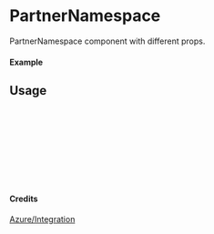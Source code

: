 
<Meta of={PartnerNamespace} title="Azure/Integration/PartnerNamespace" />

# PartnerNamespace

PartnerNamespace component with different props.

#### Example

<Canvas of={PartnerNamespace.Primary} />

## Usage

```ts
import { PartnerNamespace } from "yadl-ui";

const Example = () => {
  return (
      <PartnerNamespace />
  );
};

export default Example;
```

#### Credits
[Azure/Integration](https://learn.microsoft.com/en-us/azure/architecture/icons/)

